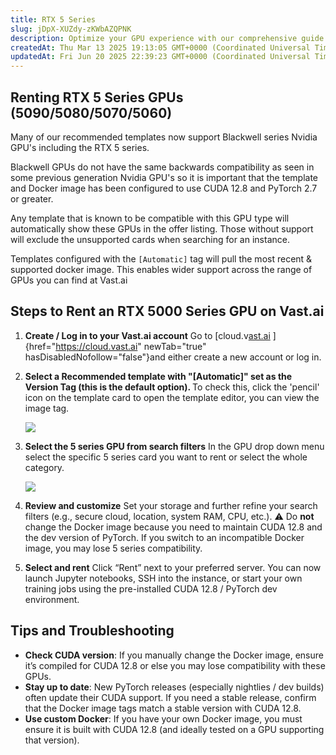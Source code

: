 ```yaml
---
title: RTX 5 Series
slug: jDpX-XUZdy-zKWbAZQPNK
description: Optimize your GPU experience with our comprehensive guide on RTX 5 Series GPUs (5090/5080/5070) and CUDA 12.8 compatibility. Learn how to rent an RTX 5090 on Vast.ai, select the right templates, and customize your storage while ensuring optimal performanc
createdAt: Thu Mar 13 2025 19:13:05 GMT+0000 (Coordinated Universal Time)
updatedAt: Fri Jun 20 2025 22:39:23 GMT+0000 (Coordinated Universal Time)
---
```


## Renting RTX 5 Series GPUs (5090/5080/5070/5060)

Many of our recommended templates now support Blackwell series Nvidia GPU's including the RTX 5 series.

Blackwell GPUs do not have the same backwards compatibility as seen in some previous generation Nvidia GPU's so it is important that the template and Docker image has been configured to use CUDA 12.8 and PyTorch 2.7 or greater.

Any template that is known to be compatible with this GPU type will automatically show these GPUs in the offer listing.  Those without support will exclude the unsupported cards when searching for an instance.

Templates configured with the `[Automatic]` tag will pull the most recent & supported docker image.  This enables wider support across the range of GPUs you can find at Vast.ai

## Steps to Rent an RTX 5000 Series GPU on Vast.ai

1. **Create / Log in to your Vast.ai account**
   Go to [cloud.v[ast.ai](https://vast.ai) ]{href="https://cloud.vast.ai" newTab="true" hasDisabledNofollow="false"}and either create a new account or log in.
2. **Select a Recommended template with "\[Automatic]" set as the Version Tag (this is the default option).&#x20;**&#xA;To check this, click the 'pencil' icon on the template card to open the template editor, you can view the image tag.


   ![](https://archbee-image-uploads.s3.amazonaws.com/9WtD9F5n1L2IYJxS0qXDd/YcK5UircrNo7h4u5SkEEo_image.png)
3. **Select the 5 series GPU from search filters**
   In the GPU drop down menu select the specific 5 series card you want to rent or select the whole category.


   ![](https://archbee-image-uploads.s3.amazonaws.com/9WtD9F5n1L2IYJxS0qXDd/xrj1g73l_-chWKkj58N6-_image.png)
4. **Review and customize**
   Set your storage and further refine your search filters (e.g., secure cloud, location, system RAM, CPU, etc.). ⚠️ Do **not** change the Docker image because you need to maintain CUDA 12.8 and the dev version of PyTorch. If you switch to an incompatible Docker image, you may lose 5 series compatibility.


5. **Select and rent**
   Click “Rent” next to your preferred server. You can now launch Jupyter notebooks, SSH into the instance, or start your own training jobs using the pre-installed CUDA 12.8 / PyTorch dev environment.

## Tips and Troubleshooting

- **Check CUDA version**: If you manually change the Docker image, ensure it’s compiled for CUDA 12.8 or else you may lose compatibility with these GPUs.
- **Stay up to date**: New PyTorch releases (especially nightlies / dev builds) often update their CUDA support. If you need a stable release, confirm that the Docker image tags match a stable version with CUDA 12.8.
- **Use custom Docker**: If you have your own Docker image, you must ensure it is built with CUDA 12.8 (and ideally tested on a GPU supporting that version).

